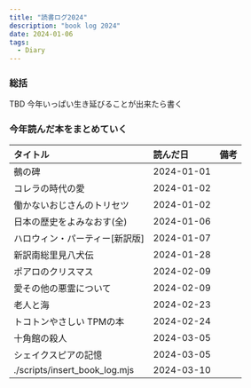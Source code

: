 ```yaml
---
title: "読書ログ2024"
description: "book log 2024"
date: 2024-01-06
tags:
  - Diary
---
```


### 総括

TBD 今年いっぱい生き延びることが出来たら書く

### 今年読んだ本をまとめていく

| タイトル             | 読んだ日       | 備考 |
|:-----------------|:-----------|:---|
| 鵺の碑              | 2024-01-01 |    |
| コレラの時代の愛         | 2024-01-02 |
| 働かないおじさんのトリセツ    | 2024-01-02 |
| 日本の歴史をよみなおす(全)   | 2024-01-06 |    |
| ハロウィン・パーティー[新訳版] | 2024-01-07 |    |
| 新訳南総里見八犬伝        | 2024-01-28 |    |
| ポアロのクリスマス        | 2024-02-09 |    |
|愛その他の悪霊について|2024-02-09| |
|老人と海|2024-02-23| |
|トコトンやさしい TPMの本|2024-02-24| |
|十角館の殺人|2024-03-05| |
|シェイクスピアの記憶|2024-03-05| |
|./scripts/insert_book_log.mjs|2024-03-10| |
